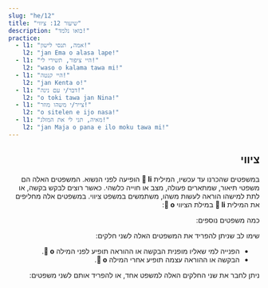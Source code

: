 ```yaml
---
slug: "he/12"
title: "שיעור 12: ציווי"
description: "בואו נלמד!"
practice:
  - l1: "אמה, תנסי לישון!"
    l2: "jan Ema o alasa lape!"
  - l1: "היי ציפור, תשירי לי!"
    l2: "waso o kalama tawa mi!"
  - l1: "היי קנטה!"
    l2: "jan Kenta o!"
  - l1: "דבר/י עם נינה!"
    l2: "o toki tawa jan Nina!"
  - l1: "צייר/י משהו מוזר!"
    l2: "o sitelen e ijo nasa!"
  - l1: "מאיה, תני לי את המזלג!"
    l2: "jan Maja o pana e ilo moku tawa mi!"
---
```



<div dir="rtl">

## ציווי

במשפטים שהכרנו עד עכשיו, המילית  **󱤧 li** הופיעה לפני הנשוא. המשפטים האלה הם משפטי תיאור, שמתארים פעולה, מצב או חוייה כלשהי. כאשר רוצים לבקש בקשה, או לתת למישהו הוראה לעשות משהו, משתמשים במשפט ציווי. במשפטים אלה מחליפים את המילית  **󱤧 li** במילת הציווי **󱥄 o**:

<List>
  <Word sl="o" m="מילית שמופיעה לפני בקשה, ציווי, הוראה או משאלה" />
  <Sentence sl="ilo li sitelen e pipi." m="הטלפון מציג תמונה של חרק." />
  <Sentence sl="ilo o sitelen e waso!" m="היי טלפון, תציג תמונה של ציפור!" />
</List>

כמה משפטים נוספים:

<List>
  <Sentence sl="jan o lukin e lipu pona!" m="אנשים יקרים, תקראו את המאמר המעניין!" />
  <Sentence sl="soweli mi o moku pona!" m="תאכל טוב, חתול שלי" />
  <Sentence sl="jan lili sina o kama wawa!" m="הלואי שהילד שלך יהיה חזק!" />
  <Sentence sl="pona o tawa sina!" m="תבוא עליך הברכה!" />
</List>

שימו לב שניתן להפריד את המשפטים האלה לשני חלקים:
* הפנייה למי שאליו מופנית הבקשה או ההוראה תופיע לפני המילה **󱥄 o**.
* הבקשה או ההוראה עצמה תופיע אחרי המילה **󱥄 o**.

ניתן לחבר את שני החלקים האלה למשפט אחד, או להפריד אותם לשני משפטים:

<List>
  <Sentence sl="jan Ema o pini e lupa tomo!" m="אמה, תסגרי את הדלת!" />
  <Sentence sl="jan Ema o!" m="היי, אמה!" />
  <Sentence sl="o pini e lupa tomo!" m="תסגרי בבקשה את הדלת!" />
</List>

<Practice exercises={frontmatter.practice} client:load />

</div>